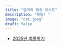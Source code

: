 ```yaml
---
title: "엄마의 팝송 리스트"
description: "홧팅! "
image: "cat.jpeg"
draft: false 
---
```


* <a href="songlist/summer25.html">2025년 여름학기</a>

